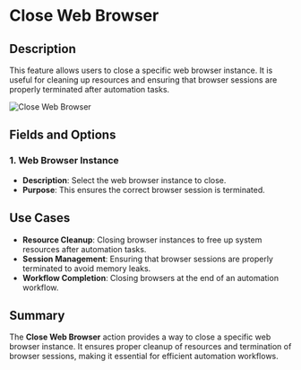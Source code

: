 # Close Web Browser  

## Description

This feature allows users to close a specific web browser instance. It is useful for cleaning up resources and ensuring that browser sessions are properly terminated after automation tasks.  

![Close Web Browser](../assets/browser-automation/close-web-browser.png)

## Fields and Options  

### 1. **Web Browser Instance**

- **Description**: Select the web browser instance to close.  
- **Purpose**: This ensures the correct browser session is terminated.  

## Use Cases

- **Resource Cleanup**: Closing browser instances to free up system resources after automation tasks.  
- **Session Management**: Ensuring that browser sessions are properly terminated to avoid memory leaks.  
- **Workflow Completion**: Closing browsers at the end of an automation workflow.  

## Summary

The **Close Web Browser** action provides a way to close a specific web browser instance. It ensures proper cleanup of resources and termination of browser sessions, making it essential for efficient automation workflows.  